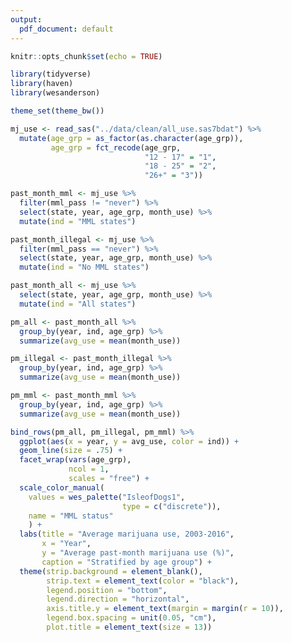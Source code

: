 ---
output:
  pdf_document: default
---

```{r setup, include=FALSE}
knitr::opts_chunk$set(echo = TRUE)

library(tidyverse)
library(haven)
library(wesanderson)

theme_set(theme_bw())
```

```{r echo = FALSE}
mj_use <- read_sas("../data/clean/all_use.sas7bdat") %>% 
  mutate(age_grp = as_factor(as.character(age_grp)), 
         age_grp = fct_recode(age_grp,
                              "12 - 17" = "1",
                              "18 - 25" = "2",
                              "26+" = "3"))

past_month_mml <- mj_use %>% 
  filter(mml_pass != "never") %>% 
  select(state, year, age_grp, month_use) %>% 
  mutate(ind = "MML states")

past_month_illegal <- mj_use %>% 
  filter(mml_pass == "never") %>% 
  select(state, year, age_grp, month_use) %>% 
  mutate(ind = "No MML states")

past_month_all <- mj_use %>% 
  select(state, year, age_grp, month_use) %>% 
  mutate(ind = "All states")
```

```{r echo = FALSE, out.width = "85%", fig.height = 6.5, fig.align = "center", dpi = 300}
pm_all <- past_month_all %>%  
  group_by(year, ind, age_grp) %>% 
  summarize(avg_use = mean(month_use))

pm_illegal <- past_month_illegal %>% 
  group_by(year, ind, age_grp) %>% 
  summarize(avg_use = mean(month_use))

pm_mml <- past_month_mml %>%
  group_by(year, ind, age_grp) %>% 
  summarize(avg_use = mean(month_use))

bind_rows(pm_all, pm_illegal, pm_mml) %>% 
  ggplot(aes(x = year, y = avg_use, color = ind)) +
  geom_line(size = .75) + 
  facet_wrap(vars(age_grp),
             ncol = 1,
             scales = "free") + 
  scale_color_manual(
    values = wes_palette("IsleofDogs1",
                         type = c("discrete")),
    name = "MML status"
    ) +
  labs(title = "Average marijuana use, 2003-2016",
       x = "Year", 
       y = "Average past-month marijuana use (%)", 
       caption = "Stratified by age group") +
  theme(strip.background = element_blank(), 
        strip.text = element_text(color = "black"), 
        legend.position = "bottom", 
        legend.direction = "horizontal", 
        axis.title.y = element_text(margin = margin(r = 10)), 
        legend.box.spacing = unit(0.05, "cm"), 
        plot.title = element_text(size = 13))
```


